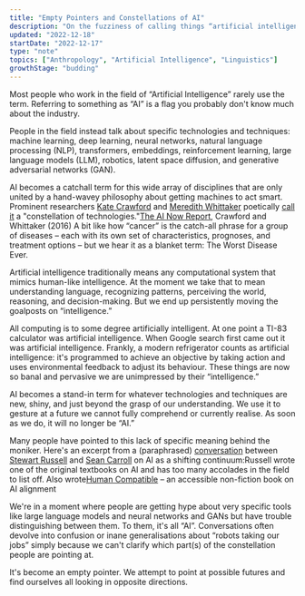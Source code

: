 ```yaml
---
title: "Empty Pointers and Constellations of AI"
description: "On the fuzziness of calling things “artificial intelligence” and moving the goalposts"
updated: "2022-12-18"
startDate: "2022-12-17"
type: "note"
topics: ["Anthropology", "Artificial Intelligence", "Linguistics"]
growthStage: "budding"
---
```


<IntroParagraph>
  Most people who work in the field of “Artificial Intelligence” rarely use the
  term. Referring to something as “AI” is a flag you probably don't know much
  about the industry.
</IntroParagraph>

People in the field instead talk about specific technologies and techniques: machine learning, deep learning, neural networks, natural language processing (NLP), transformers, embeddings, reinforcement learning, large language models (LLM), robotics, latent space diffusion, and generative adversarial networks (GAN).

AI becomes a catchall term for this wide array of disciplines that are only united by a hand-wavey philosophy about getting machines to act smart. Prominent researchers [Kate Crawford](https://en.wikipedia.org/wiki/Kate_Crawford) and [Meredith Whittaker](https://en.wikipedia.org/wiki/Meredith_Whittaker) poetically [call it](https://ainowinstitute.org/AI_Now_2016_Report.pdf) a "constellation of technologies."<Footnote idName={1}>[The AI Now Report](https://ainowinstitute.org/AI_Now_2016_Report.pdf), Crawford and Whittaker (2016)</Footnote> A bit like how “cancer” is the catch-all phrase for a group of diseases – each with its own set of characteristics, prognoses, and treatment options – but we hear it as a blanket term: The Worst Disease Ever.

Artificial intelligence traditionally means any computational system that mimics human-like intelligence. At the moment we take that to mean understanding language, recognizing patterns, perceiving the world, reasoning, and decision-making. But we end up persistently moving the goalposts on “intelligence.”

All computing is to some degree artificially intelligent. At one point a TI-83 calculator was artificial intelligence. When Google search first came out it was artificial intelligence. Frankly, a modern refrigerator counts as artificial intelligence: it's programmed to achieve an objective by taking action and uses environmental feedback to adjust its behaviour. These things are now so banal and pervasive we are unimpressed by their “intelligence.”

AI becomes a stand-in term for whatever technologies and techniques are new, shiny, and just beyond the grasp of our understanding. We use it to gesture at a future we cannot fully comprehend or currently realise. As soon as we do, it will no longer be “AI.”

Many people have pointed to this lack of specific meaning behind the moniker. Here's an excerpt from a (paraphrased) [conversation](https://youtu.be/txGYG60TICA?t=411) between [Stewart Russell](https://en.wikipedia.org/wiki/Stuart_J._Russell) and [Sean Carroll](https://en.wikipedia.org/wiki/Sean_M._Carroll) on AI as a shifting continuum:<Footnote idName={2}>Russell wrote one of the original textbooks on AI and has too many accolades in the field to list off. Also wrote[Human Compatible](https://en.wikipedia.org/wiki/Human_Compatible) – an accessible non-fiction book on AI alignment</Footnote>

<AIConversation />

We're in a moment where people are getting hype about very specific tools like large language models and neural networks and GANs but have trouble distinguishing between them. To them, it's all “AI”. Conversations often devolve into confusion or inane generalisations about “robots taking our jobs” simply because we can't clarify which part(s) of the constellation people are pointing at.

It's become an empty pointer. We attempt to point at possible futures and find ourselves all looking in opposite directions.

